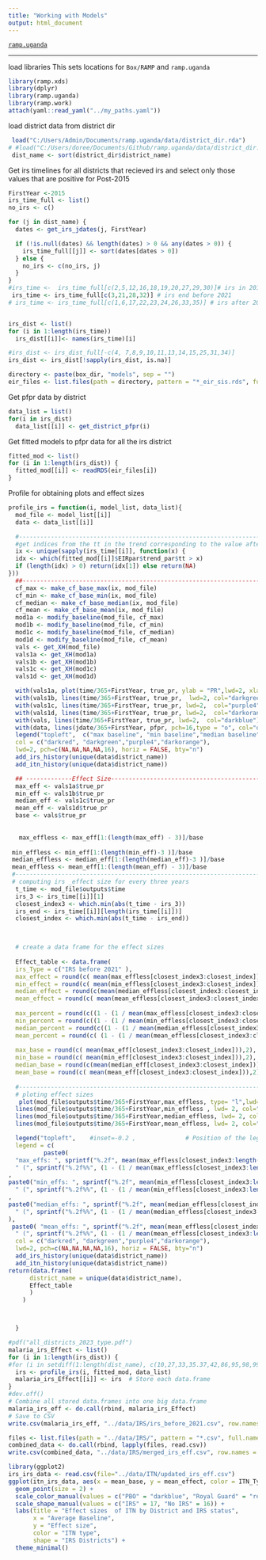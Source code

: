 ```yaml
---
title: "Working with Models"
output: html_document
---
```


[`ramp.uganda`](../index.html)

***

load libraries 
This sets locations for `Box/RAMP` and `ramp.uganda` 
```r
library(ramp.xds)
library(dplyr)
library(ramp.uganda)
library(ramp.work)
attach(yaml::read_yaml("../my_paths.yaml")) 
``` 

load district data from district dir
```r
 load("C:/Users/Admin/Documents/ramp.uganda/data/district_dir.rda")
# #load("C:/Users/doree/Documents/Github/ramp.uganda/data/district_dir.rda")
 dist_name <- sort(district_dir$district_name)
```



Get irs timelines for all districts that recieved irs and select only those values that are positive for Post-2015
```r
FirstYear <-2015
irs_time_full <- list()
no_irs <- c()

for (j in dist_name) {
  dates <- get_irs_jdates(j, FirstYear)

  if (!is.null(dates) && length(dates) > 0 && any(dates > 0)) {
    irs_time_full[[j]] <- sort(dates[dates > 0])
  } else {
    no_irs <- c(no_irs, j)
  }
}
#irs_time <-  irs_time_full[c(2,5,12,16,18,19,20,27,29,30)]# irs in 2017
 irs_time <- irs_time_full[c(3,21,28,32)] # irs end before 2021
# irs_time <- irs_time_full[c(1,6,17,22,23,24,26,33,35)] # irs after 2021


irs_dist <- list()
for (i in 1:length(irs_time))
  irs_dist[[i]]<- names(irs_time)[i]

#irs_dist <- irs_dist_full[-c(4, 7,8,9,10,11,13,14,15,25,31,34)]
irs_dist <- irs_dist[!sapply(irs_dist, is.na)]
```


```r
directory <- paste(box_dir, "models", sep = "") 
eir_files <- list.files(path = directory, pattern = "*_eir_sis.rds", full.names = TRUE)
```


Get pfpr data by district 
```r
data_list = list()
for(i in irs_dist)
  data_list[[i]] <- get_district_pfpr(i)
```

Get fitted models to pfpr data for all the irs district
```r
fitted_mod <- list()
for (i in 1:length(irs_dist)) {
  fitted_mod[[i]] <- readRDS(eir_files[i])
}
```

 Profile for obtaining plots and effect sizes

```r
profile_irs = function(i, model_list, data_list){
  mod_file <- model_list[[i]]
  data <- data_list[[i]]

  #---------------------------------------------------------------------------------------------------
  #get indices from the tt in the trend corresponding to the value after the irs was given out.
  ix <- unique(sapply(irs_time[[i]], function(x) {
  idx <- which(fitted_mod[[i]]$EIRpar$trend_par$tt > x)
  if (length(idx) > 0) return(idx[1]) else return(NA)
}))
  ##--------------------------------------------------------------------------------------------------
  cf_max <- make_cf_base_max(ix, mod_file)
  cf_min <- make_cf_base_min(ix, mod_file)
  cf_median <- make_cf_base_median(ix, mod_file)
  cf_mean <- make_cf_base_mean(ix, mod_file)
  mod1a <- modify_baseline(mod_file, cf_max) 
  mod1b <- modify_baseline(mod_file, cf_min) 
  mod1c <- modify_baseline(mod_file, cf_median) 
  mod1d <- modify_baseline(mod_file, cf_mean) 
  vals <- get_XH(mod_file)
  vals1a <- get_XH(mod1a)
  vals1b <- get_XH(mod1b)
  vals1c <- get_XH(mod1c)
  vals1d <- get_XH(mod1d)

  with(vals1a, plot(time/365+FirstYear, true_pr, ylab = "PR",lwd=2, xlab = "Time", main=unique(data$district_name), type = "l", ylim = c(0,1), col="darkred"))
  with(vals1b, lines(time/365+FirstYear, true_pr,  lwd=2, col="darkgreen"))
  with(vals1c, lines(time/365+FirstYear, true_pr, lwd=2,  col="purple4"))
  with(vals1d, lines(time/365+FirstYear, true_pr, lwd=2,  col="darkorange"))
  with(vals, lines(time/365+FirstYear, true_pr, lwd=2,  col="darkblue"))
  with(data, lines(jdate/365+FirstYear, pfpr, pch=16,type = "o", col="darkblue"))
  legend("topleft",  c("max baseline", "min baseline","median baseline","mean baseline"),  
  col = c("darkred", "darkgreen","purple4","darkorange"),
  lwd=2, pch=c(NA,NA,NA,NA,16), horiz = FALSE, bty="n")      
  add_irs_history(unique(data$district_name))
  add_itn_history(unique(data$district_name))

  ## -------------Effect Size--------------------------------------------------------------------------
  max_eff <- vals1a$true_pr
  min_eff <- vals1b$true_pr
  median_eff <- vals1c$true_pr
  mean_eff <- vals1d$true_pr
  base <- vals$true_pr
 
 
   max_effless <- max_eff[1:(length(max_eff) - 3)]/base
 
 min_effless <- min_eff[1:(length(min_eff)-3 )]/base
 median_effless <- median_eff[1:(length(median_eff)-3 )]/base
 mean_effless <- mean_eff[1:(length(mean_eff) - 3)]/base
 #----------------------------------------------------------------------------------------------------
 # computing irs _effect size for every three years
  t_time <- mod_file$outputs$time
  irs_3 <- irs_time[[i]][1]
  closest_index3 <- which.min(abs(t_time - irs_3))
  irs_end <- irs_time[[i]][length(irs_time[[i]])]
  closest_index <- which.min(abs(t_time - irs_end))


  
  # create a data frame for the effect sizes
  
  Effect_table <- data.frame(
  irs_Type = c("IRS before 2021" ),
  max_effect = round(c( mean(max_effless[closest_index3:closest_index])),2),
  min_effect = round(c( mean(min_effless[closest_index3:closest_index])),2),
  median_effect = round(c(mean(median_effless[closest_index3:closest_index])),2),
  mean_effect = round(c( mean(mean_effless[closest_index3:closest_index])),2),
  
  max_percent = round(c((1 - (1 / mean(max_effless[closest_index3:closest_index]))) * 100),2),
  min_percent = round(c((1 - (1 / mean(min_effless[closest_index3:closest_index]))) * 100),2),
  median_percent = round(c((1 - (1 / mean(median_effless[closest_index3:closest_index]))) * 100),2),
  mean_percent = round(c( (1 - (1 / mean(mean_effless[closest_index3:closest_index]))) * 100),2),
  
  max_base = round(c( mean(max_eff[closest_index3:closest_index])),2),
  min_base = round(c( mean(min_eff[closest_index3:closest_index])),2),
  median_base = round(c(mean(median_eff[closest_index3:closest_index])),2),
  mean_base = round(c( mean(mean_eff[closest_index3:closest_index])),2))
  
  #-------------------------------------------------------------------------------------------------
  # ploting effect sizes
   plot(mod_file$outputs$time/365+FirstYear,max_effless, type= "l",lwd= 2, col="darkred" , main=unique(data$district_name), xlab = "Time", ylab = "Effect Sizes", ylim = c(0, max(max_effless)) )
  lines(mod_file$outputs$time/365+FirstYear,min_effless , lwd= 2, col="darkgreen")
  lines(mod_file$outputs$time/365+FirstYear,median_effless, lwd= 2, col="purple4" )
  lines(mod_file$outputs$time/365+FirstYear,mean_effless, lwd= 2, col="darkorange" )

  legend("topleft",    #inset=-0.2 ,              # Position of the legend
  legend = c(
          paste0(
  "max_effs: ", sprintf("%.2f", mean(max_effless[closest_index3:length(t_time)], na.rm = TRUE)),
  " (", sprintf("%.2f%%", (1 - (1 / mean(max_effless[closest_index3:length(t_time)], na.rm = TRUE))) * 100)," reduction)")
,
paste0("min_effs: ", sprintf("%.2f", mean(min_effless[closest_index3:length(t_time)], na.rm = TRUE)),
  " (", sprintf("%.2f%%", (1 - (1 / mean(min_effless[closest_index3:length(t_time)], na.rm = TRUE))) * 100),")")
,
paste0("median_effs: ", sprintf("%.2f", mean(median_effless[closest_index3:length(t_time)], na.rm = TRUE)),
  " (", sprintf("%.2f%%", (1 - (1 / mean(median_effless[closest_index3:length(t_time)], na.rm = TRUE))) * 100),")"
),
 paste0( "mean_effs: ", sprintf("%.2f", mean(mean_effless[closest_index3:length(t_time)], na.rm = TRUE)),
  " (", sprintf("%.2f%%", (1 - (1 / mean(mean_effless[closest_index3:length(t_time)], na.rm = TRUE))) * 100),")")),
  col = c("darkred", "darkgreen","purple4","darkorange"),
  lwd=2, pch=c(NA,NA,NA,NA,16), horiz = FALSE, bty="n")
  add_irs_history(unique(data$district_name))
  add_itn_history(unique(data$district_name))
return(data.frame(
      district_name = unique(data$district_name),
      Effect_table
      )
    )



  }

```


```r
#pdf("all_districts_2023_type.pdf")
malaria_irs_Effect <- list()
for (i in 1:length(irs_dist)) {
#for (i in setdiff(1:length(dist_name), c(10,27,33,35.37,42,86,95,98,99,101,140)))  {
  irs <- profile_irs(i, fitted_mod, data_list)  
  malaria_irs_Effect[[i]] <- irs  # Store each data.frame
}
#dev.off()
# Combine all stored data.frames into one big data.frame
malaria_irs_eff <- do.call(rbind, malaria_irs_Effect)
# Save to CSV
write.csv(malaria_irs_eff, "../data/IRS/irs_before_2021.csv", row.names = FALSE)
```



```r
files <- list.files(path = "../data/IRS/", pattern = "*.csv", full.names = TRUE)
combined_data <- do.call(rbind, lapply(files, read.csv))
write.csv(combined_data, "../data/IRS/merged_irs_eff.csv", row.names = FALSE)
```





```r
library(ggplot2)
irs_irs_data <- read.csv(file="../data/ITN/updated_irs_eff.csv")
ggplot(itn_irs_data, aes(x = mean_base, y = mean_effect, color = ITN_Type, shape = IRS_status)) +
  geom_point(size = 2) +
  scale_color_manual(values = c("PBO" = "darkblue", "Royal Guard" = "red", "Interceptor" = "green", "Permanent Dual" = "purple")) +  
  scale_shape_manual(values = c("IRS" = 17, "No IRS" = 16)) +  
  labs(title = "Effect sizes  of ITN by District and IRS status",
       x = "Average Baseline",
       y = "Effect size",
       color = "ITN type",
       shape = "IRS Districts") +
  theme_minimal()
```

